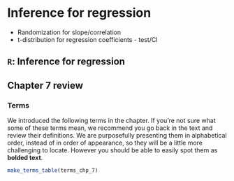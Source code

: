 # Inference for regression {#inference-reg}

- Randomization for slope/correlation
- t-distribution for regression coefficients - test/CI


## `R`: Inference for regression


## Chapter 7 review {#chp7-review}

### Terms

We introduced the following terms in the chapter. 
If you're not sure what some of these terms mean, we recommend you go back in the text and review their definitions.
We are purposefully presenting them in alphabetical order, instead of in order of appearance, so they will be a little more challenging to locate. 
However you should be able to easily spot them as **bolded text**.

```r
make_terms_table(terms_chp_7)
```
